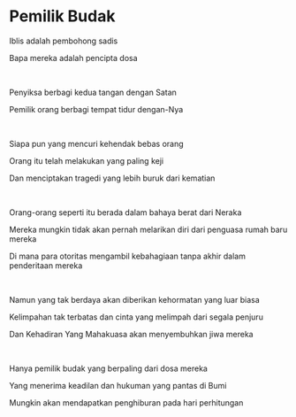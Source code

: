 # Pemilik Budak

Iblis adalah pembohong sadis

Bapa mereka adalah pencipta dosa

<br />

Penyiksa berbagi kedua tangan dengan Satan

Pemilik orang berbagi tempat tidur dengan-Nya

<br />

Siapa pun yang mencuri kehendak bebas orang

Orang itu telah melakukan yang paling keji

Dan menciptakan tragedi yang lebih buruk dari kematian

<p></p>

<br />

Orang-orang seperti itu berada dalam bahaya berat dari Neraka

Mereka mungkin tidak akan pernah melarikan diri dari penguasa rumah baru mereka

Di mana para otoritas mengambil kebahagiaan tanpa akhir dalam penderitaan mereka

<p></p>

<br />

Namun yang tak berdaya akan diberikan kehormatan yang luar biasa

Kelimpahan tak terbatas dan cinta yang melimpah dari segala penjuru

Dan Kehadiran Yang Mahakuasa akan menyembuhkan jiwa mereka

<p></p>

<br />

Hanya pemilik budak yang berpaling dari dosa mereka

Yang menerima keadilan dan hukuman yang pantas di Bumi

Mungkin akan mendapatkan penghiburan pada hari perhitungan

<p></p>